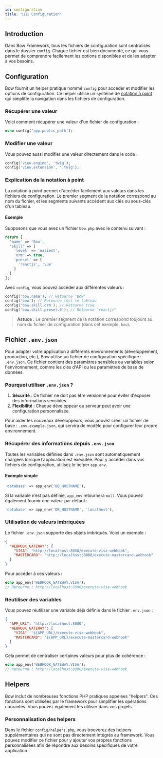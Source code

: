 ```yaml
---
id: configuration
title: "👨🏽‍🔧 Configuration"
---
```



## Introduction

Dans Bow Framework, tous les fichiers de configuration sont centralisés dans le dossier `config`. Chaque fichier est bien documenté, ce qui vous permet de comprendre facilement les options disponibles et de les adapter à vos besoins.

## Configuration

Bow fournit un helper pratique nommé `config` pour accéder et modifier les options de configuration. Ce helper utilise un système de [notation à point](#explication-de-la-notation-a-point) qui simplifie la navigation dans les fichiers de configuration.

### Récupérer une valeur

Voici comment récupérer une valeur d'un fichier de configuration :

```php
echo config('app.public_path');
```

### Modifier une valeur

Vous pouvez aussi modifier une valeur directement dans le code :

```php
config('view.engine', 'twig');
config('view.extension', '.twig');
```

### Explication de la notation à point

La notation à point permet d'accéder facilement aux valeurs dans les fichiers de configuration. Le premier segment de la notation correspond au nom du fichier, et les segments suivants accèdent aux clés ou sous-clés d'un tableau.

#### Exemple

Supposons que vous avez un fichier `bow.php` avec le contenu suivant :

```php
return [
  'name' => 'Bow',
  'skill' => [
    'level' => 'easiest',
    'orm' => true,
    'preset' => [
      'reactjs', 'vue'
    ]
  ]
];
```

Avec `config`, vous pouvez accéder aux différentes valeurs :

```php
config('bow.name'); // Retourne "Bow"
config('bow'); // Retourne tout le tableau
config('bow.skill.orm'); // Retourne true
config('bow.skill.preset.0'); // Retourne "reactjs"
```

> **Astuce :** Le premier segment de la notation correspond toujours au nom du fichier de configuration (dans cet exemple, `bow`).

## Fichier `.env.json`

Pour adapter votre application à différents environnements (développement, production, etc.), Bow utilise un fichier de configuration spécifique : `.env.json`. Ce fichier contient des paramètres sensibles ou variables selon l'environnement, comme les clés d'API ou les paramètres de base de données.

### Pourquoi utiliser `.env.json` ?

1. **Sécurité** : Ce fichier ne doit pas être versionné pour éviter d'exposer des informations sensibles.
2. **Flexibilité** : Chaque développeur ou serveur peut avoir une configuration personnalisée.

Pour aider les nouveaux développeurs, vous pouvez créer un fichier de base : `.env.example.json`, qui servira de modèle pour configurer leur propre environnement.

### Récupérer des informations depuis `.env.json`

Toutes les variables définies dans `.env.json` sont automatiquement chargées lorsque l’application est exécutée. Pour y accéder dans vos fichiers de configuration, utilisez le helper `app_env`.

#### Exemple simple

```php
'database' => app_env('DB_HOSTNAME'),
```

Si la variable n’est pas définie, `app_env` retournera `null`. Vous pouvez également fournir une valeur par défaut :

```php
'database' => app_env('DB_HOSTNAME', 'localhost'),
```

### Utilisation de valeurs imbriquées

Le fichier `.env.json` supporte des objets imbriqués. Voici un exemple :

```json
{
  "WEBHOOK_GATEWAY": {
    "VISA": "http://localhost:8080/execute-visa-webhook",
    "MASTERCARD": "http://localhost:8080/execute-mastercard-webhook"
  }
}
```

Pour accéder à ces valeurs :

```php
echo app_env('WEBHOOK_GATEWAY.VISA');
// Retourne : http://localhost:8080/execute-visa-webhook
```

### Réutiliser des variables

Vous pouvez réutiliser une variable déjà définie dans le fichier `.env.json` :

```json
{
  "APP_URL": "http://localhost:8080",
  "WEBHOOK_GATEWAY": {
    "VISA": "${APP_URL}/execute-visa-webhook",
    "MASTERCARD": "${APP_URL}/execute-mastercard-webhook"
  }
}
```

Cela permet de centraliser certaines valeurs pour plus de cohérence :

```php
echo app_env('WEBHOOK_GATEWAY.VISA');
// Retourne : http://localhost:8080/execute-visa-webhook
```

## Helpers

Bow inclut de nombreuses fonctions PHP pratiques appelées "helpers". Ces fonctions sont utilisées par le framework pour simplifier les opérations courantes. Vous pouvez également les utiliser dans vos projets.

### Personnalisation des helpers

Dans le fichier `config/helpers.php`, vous trouverez des helpers supplémentaires qui ne sont pas directement intégrés au framework. Vous pouvez modifier ce fichier pour y ajouter vos propres fonctions personnalisées afin de répondre aux besoins spécifiques de votre application.


<SuggestionFeature />
